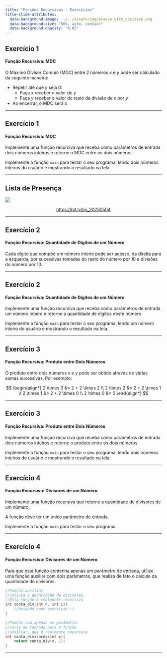 ```yaml
---
title: "Funções Recursivas - Exercícios"
title-slide-attributes:
  data-background-image: ../../assets/img/brasao_ufrn_positivo.png
  data-background-size: "50%, auto, contain"
  data-background-opacity: "0.05"
---
```


## Exercício 1
#### Função Recursiva: MDC

O Máximo Divisor Comum (MDC) entre 2 números $x$ e $y$
pode ser calculado da seguinte maneira:

- Repetir até que $y$ seja 0:
    - Faça $x$ receber o valor de $y$
    - Faça $y$ receber o valor do resto da divisão de $x$ por $y$
- Ao encerrar, o MDC será $x$

---

## Exercício 1
#### Função Recursiva: MDC

Implemente uma função recursiva que receba como parâmetros de entrada dois
números inteiros e retorne o MDC entre os dois números.

Implemente a função `main` para testar o seu programa,
lendo dois números inteiros do usuário e mostrando o resultado
na tela.

---

## Lista de Presença

![](https://chart.apis.google.com/chart?cht=qr&chs=300x300&chld=L%7C1&chl=https%3A%2F%2Fbit.ly%2Flip_20230504){fig-align="center"}

<a href="https://bit.ly/lip_20230504"><p style="text-align:center;">https://bit.ly/lip_20230504</p></a>

---

## Exercício 2
#### Função Recursiva: Quantidade de Dígitos de um Número

Cada dígito que compõe um número inteiro pode ser acesso,
da direita para a esquerda, por sucessivas tomadas do resto
do número por 10 e divisões do número por 10.

---

## Exercício 2
#### Função Recursiva: Quantidade de Dígitos de um Número

Implemente uma função recursiva que receba como parâmetros de entrada um
número inteiro e retorne a quantidade de dígitos deste número.

Implemente a função `main` para testar o seu programa,
lendo um número inteiro do usuário e mostrando o resultado
na tela.

---

## Exercício 3
#### Função Recursiva: Produto entre Dois Números

O produto entre dois números $x$ e $y$ pode ser obtido
através de várias somas sucessivas. Por exemplo:

$$
\begin{align*}
2 \times 3 &= 2 + 2 \times 2 \\ 
2 \times 2 &= 2 + 2 \times 1 \\
2 \times 1 &= 2 + 2 \times 0 \\
2 \times 0 &= 0
\end{align*}
$$

---

## Exercício 3
#### Função Recursiva: Produto entre Dois Números

Implemente uma função recursiva que receba como parâmetros de entrada dois
números inteiros e retorne o produto entre os dois números.

Implemente a função `main` para testar o seu programa,
lendo dois números inteiros do usuário e mostrando o resultado
na tela.

---

## Exercício 4
#### Função Recursiva: Divisores de um Número

Implemente uma função recursiva que retorne
a quantidade de divisores de um número.

A função deve ter um único parâmetro de entrada.

Implemente a função `main` para testar o seu programa.

---

## Exercício 4
#### Função Recursiva: Divisores de um Número

Para que esta função contenha apenas um parâmetro
de entrada, utilize uma função auxiliar com dois parâmetros,
que realiza de fato o cálculo da quantidade de divisores:

```C++
//Função auxiliar: 
//calcula a quantidade de divisores.
//Esta função é realmente recursiva
int conta_div(int n, int i){
    //Deixado como exercício :)
}

//Função com apenas um parâmetro:
//serve de fachada para a função
//auxiliar, que é realmente recursiva
int conta_divisores(int x){
    return conta_div(x, 1);
}
```
---